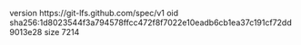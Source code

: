 version https://git-lfs.github.com/spec/v1
oid sha256:1d8023544f3a794578ffcc472f8f7022e10eadb6cb1ea37c191cf72dd9013e28
size 7214
